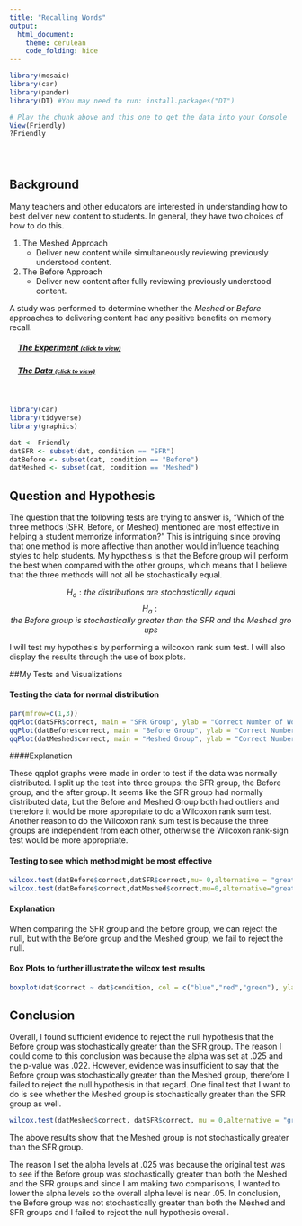 ```yaml
---
title: "Recalling Words"
output: 
  html_document:
    theme: cerulean
    code_folding: hide
---
```


<script type="text/javascript">
 function showhide(id) {
    var e = document.getElementById(id);
    e.style.display = (e.style.display == 'block') ? 'none' : 'block';
 }
</script>

```r
library(mosaic)
library(car)
library(pander)
library(DT) #You may need to run: install.packages("DT") 
```

```r
# Play the chunk above and this one to get the data into your Console
View(Friendly)
?Friendly
```
<br />

# {.tabset}

## Background

Many teachers and other educators are interested in understanding how to best deliver new content to students. In general, they have two choices of how to do this.

1. The Meshed Approach
    * Deliver new content while simultaneously reviewing previously understood content.

2. The Before Approach
    * Deliver new content after fully reviewing previously understood content.

A study was performed to determine whether the *Meshed* or *Before* approaches to delivering content had any positive benefits on memory recall. 

<div style="padding-left:15px;">

##### <a href="javascript:showhide('uniquename')">The Experiment <span style="font-size:8pt;">(click to view)</span></a>


<div id="uniquename" style="display:none;">

Individuals were seated at a computer and shown a list of words. Words appeared on the screen one at a time, for two seconds each, until all words had been shown (40 total). After all words were shown, they were required to perform a few two-digit mathematical additions (like 15 + 25) for 15 seconds to avoid immediate memory recall of the words. They were then asked to write down as many of the 40 words as they could remember. They were given a maximum of 5.3 minutes to recall words.

The process of showing words and recalling words was repeated four times with the same list of words each time (four chances to get it right). The presentation of the first trial was the same for all treatment conditions. However, trials 2, 3, and 4 were slightly different for each treatment condition.

<div style="padding-left:15px;">

The `SFR` group (the control group) stands for Standard Free Recall. In all four trials the same list of 40 words was presented, in a random order each time.

The `Before` group also used the same 40 words during each trial. However, any words that were correctly recalled in a previous trial were presented first, or *before* the words that were not recalled in the last trial. After all the correct words were presented in random order, the non-recalled words were presented in a random order.

The `Meshed` group also used the same 40 words during each trial. However, words that were correctly recalled in a previous trial were alternated with a missed word during the next presentation order. 

</div>

The data records the number of correctly recalled words (out of the 40 possible) from the fourth trial. Results were obtained for 30 students, 10 in each of the three treatment groups: `SFR`, `Before`, and `Meshed`. 

</div>

##### <a href="javascript:showhide('uniquename2')">The Data <span style="font-size:8pt;">(click to view)</span></a>

<div id="uniquename2" style="display:none;">

The results from the study can be found in the `Friendly` data set in R after loading `library(car)`. 

Click the "Code" button to see the data.


```r
datatable(Friendly, options=list(lengthMenu = c(3,10,30)))
```


</div>
</div>

<br />

```r
library(car)
library(tidyverse)
library(graphics)
```

```r
dat <- Friendly
datSFR <- subset(dat, condition == "SFR")
datBefore <- subset(dat, condition == "Before")
datMeshed <- subset(dat, condition == "Meshed")
```

## Question and Hypothesis

The question that the following tests are trying to answer is, "Which of the three methods (SFR, Before, or Meshed) mentioned are most effective in helping a student memorize information?" This is intriguing since proving that one method is more affective than another would influence teaching styles to help students. My hypothesis is that the Before group will perform the best when compared with the other groups, which means that I believe that the three methods will not all be stochastically equal. 

$$ H_o: the\ distributions\ are\ stochastically\ equal $$
$$ H_a: the\ Before\ group\ is\ stochastically\ greater\ than\ the\ SFR\ and\ the\ Meshed\ groups $$


I will test my hypothesis by performing a wilcoxon rank sum test. I will also display the results through the use of box plots. 

##My Tests and Visualizations

#### Testing the data for normal distribution
```r
par(mfrow=c(1,3))
qqPlot(datSFR$correct, main = "SFR Group", ylab = "Correct Number of Words Recalled")
qqPlot(datBefore$correct, main = "Before Group", ylab = "Correct Number of Words Recalled")
qqPlot(datMeshed$correct, main = "Meshed Group", ylab = "Correct Number of Words Recalled")
```

####Explanation

These qqplot graphs were made in order to test if the data was normally distributed. I split up the test into three groups: the SFR group, the Before group, and the after group. It seems like the SFR group had normally distributed data, but the Before and Meshed Group both had outliers and therefore it would be more appropriate to do a Wilcoxon rank sum test. Another reason to do the Wilcoxon rank sum test is because the three groups are independent from each other, otherwise the Wilcoxon rank-sign test would be more appropriate. 

#### Testing to see which method might be most effective

```r
wilcox.test(datBefore$correct,datSFR$correct,mu= 0,alternative = "greater", conf.level = .975)
wilcox.test(datBefore$correct,datMeshed$correct,mu=0,alternative="greater", conf.level = .975)
```

#### Explanation

When comparing the SFR group and the before group, we can reject the null, but with the Before group and the Meshed group, we fail to reject the null.

#### Box Plots to further illustrate the wilcox test results

```r
boxplot(dat$correct ~ dat$condition, col = c("blue","red","green"), ylab="Correct Number of Words Recalled")
```

## Conclusion

Overall, I found sufficient evidence to reject the null hypothesis that the Before group was stochastically greater than the SFR group. The reason I could come to this conclusion was because the alpha was set at .025 and the p-value was .022. However, evidence was insufficient to say that the Before group was stochastically greater than the Meshed group, therefore I failed to reject the null hypothesis in that regard. One final test that I want to do is see whether the Meshed group is stochastically greater than the SFR group as well. 

```r
wilcox.test(datMeshed$correct, datSFR$correct, mu = 0,alternative = "greater", conf.level =.975)
```

The above results show that the Meshed group is not stochastically greater than the SFR group. 

The reason I set the alpha levels at .025 was because the original test was to see if the Before group was stochastically greater than both the Meshed and the SFR groups and since I am making two comparisons, I wanted to lower the alpha levels so the overall alpha level is near .05. In conclusion, the Before group was not stochastically greater than both the Meshed and SFR groups and I failed to reject the null hypothesis overall. 



